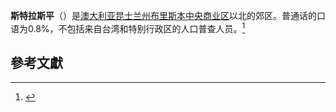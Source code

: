 {{Infobox Australian Place | type = suburb
| name     = 斯特拉斯平
| city     = 布里斯本
| state    = qld
| image    = Strathpine.jpg
| caption  = 
| lga      = [[莫顿湾|莫顿湾]]
| postcode = 4500
| pop      = 9503
| pop_footnotes=（2016年）<ref>{{Census 2016 AUS|id=SSC32704|name=Strathpine (State Suburb)|accessdate=23 January 2011|quick=on}}</ref>
| area     = 
| location1  = [[布里斯本中央商業區|布里斯本中央商業區]]
| dist1  = 22
| dir1  = 北
}}
'''斯特拉斯平'''（{{lang-en|Strathpine}}）是[[澳大利亚|澳大利亚]][[昆士蘭州|昆士兰州]][[布里斯本中央商业区|布里斯本中央商业区]]以北的郊区。普通话的口语为0.8%，不包括来自台湾和特别行政区的人口普查人员。<ref>{{Cite web |url=https://quickstats.censusdata.abs.gov.au/census_services/getproduct/census/2016/quickstat/SSC32704 |title=存档副本 |access-date=2021-02-09 |archive-date=2019-05-26 |archive-url=https://web.archive.org/web/20190526043057/https://quickstats.censusdata.abs.gov.au/census_services/getproduct/census/2016/quickstat/SSC32704 |dead-url=no }}</ref>

==參考文獻==
<references/>
{{geo-stub}}